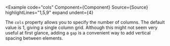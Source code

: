 
<Example
  code="cols"
  Component={Component}
  Source={Source}
  highlightLines="1,5,9"
  expand
  undent={4}
>
  The `cols` property allows you to specify the number of columns.  The
  default value is 1, giving a single column grid.  Although this might not
  seem very useful at first glance, adding a `gap` is a convenient way to add
  vertical spacing between elements.
</Example>
